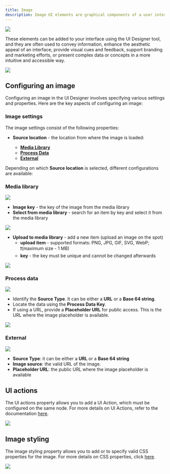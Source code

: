 ```yaml
---
title: Image
description: Image UI elements are graphical components of a user interface that display a static or dynamic visual representation of an object, concept, or content. 
---
```


<Frame>

![](https://s3.eu-west-1.amazonaws.com/docx.flowx.ai/building-blocks/ui-designer/image_general.png)

</Frame>

These elements can be added to your interface using the UI Designer tool, and they are often used to convey information, enhance the aesthetic appeal of an interface, provide visual cues and feedback, support branding and marketing efforts, or present complex data or concepts in a more intuitive and accessible way.

<Frame>

![](https://s3.eu-west-1.amazonaws.com/docx.flowx.ai/building-blocks/ui-designer/image_generic.png)

</Frame>

## Configuring an image

Configuring an image in the UI Designer involves specifying various settings and properties. Here are the key aspects of configuring an image:

### Image settings

The image settings consist of the following properties:

* **Source location** - the location from where the image is loaded:

    * [**Media Library**](#media-library)
    * [**Process Data**](#process-data)
    * [**External**](#external)
        
Depending on which **Source location** is selected, different configurations are available:


### Media library

<Frame>

![](https://s3.eu-west-1.amazonaws.com/docx.flowx.ai/building-blocks/ui-designer/image_media_library1.png)

</Frame>

* **Image key** - the key of the image from the media library
* **Select from media library** - search for an item by key and select it from the media library

<Frame>

![](https://s3.eu-west-1.amazonaws.com/docx.flowx.ai/building-blocks/ui-designer/search_item_by_key.png)

</Frame>

* **Upload to media library** - add a new item (upload an image on the spot)
    * **upload item** - supported formats: PNG, JPG, GIF, SVG, WebP; ❗️(maximum size - 1 MB)
    * **key** - the key must be unique and cannot be changed afterwards

<Frame>

![](https://s3.eu-west-1.amazonaws.com/docx.flowx.ai/building-blocks/ui-designer/upload_to_media_lib.png)

</Frame>

### Process data

<Frame>

![](https://s3.eu-west-1.amazonaws.com/docx.flowx.ai/building-blocks/ui-designer/process_data.gif)

</Frame>

- Identify the **Source Type**. It can be either a **URL** or a **Base 64 string**.
- Locate the data using the **Process Data Key**.
- If using a URL, provide a **Placeholder URL** for public access. This is the URL where the image placeholder is available.

<Frame>

![](https://s3.eu-west-1.amazonaws.com/docx.flowx.ai/building-blocks/ui-designer/process_data_img.png)

</Frame>

### External

<Frame>

![](https://s3.eu-west-1.amazonaws.com/docx.flowx.ai/building-blocks/ui-designer/image_external.png)

</Frame>

- **Source Type**: it can be either a **URL** or a **Base 64 string**
- **Image source**: the valid URL of the image.
- **Placeholder URL**: the public URL where the image placeholder is available

## UI actions

The UI actions property allows you to add a UI Action, which must be configured on the same node. For more details on UI Actions, refer to the documentation [here](../ui-actions).

<Frame>

![](https://s3.eu-west-1.amazonaws.com/docx.flowx.ai/building-blocks/ui-designer/image_ui_actions.png#center)

</Frame>

## Image styling

The image styling property allows you to add or to specify valid CSS properties for the image. For more details on CSS properties, click [here](../../ui-designer/ui-designer#styling).

<Frame>

![](https://s3.eu-west-1.amazonaws.com/docx.flowx.ai/building-blocks/ui-designer/image_styling.png)

</Frame>

